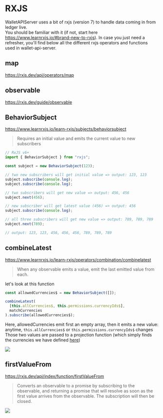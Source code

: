# RXJS

WalletAPIServer uses a bit of rxjs (version 7) to handle data coming in from ledger live.  
You should be familiar with it (if not, start here https://www.learnrxjs.io/#brand-new-to-rxjs).
In case you just need a refresher, you'll find below all the different rxjs operators and functions used in wallet-api-server.

## map

https://rxjs.dev/api/operators/map

## observable

https://rxjs.dev/guide/observable

## BehaviorSubject

https://www.learnrxjs.io/learn-rxjs/subjects/behaviorsubject

> Requires an initial value and emits the current value to new subscribers

```js
// RxJS v6+
import { BehaviorSubject } from "rxjs";

const subject = new BehaviorSubject(123);

// two new subscribers will get initial value => output: 123, 123
subject.subscribe(console.log);
subject.subscribe(console.log);

// two subscribers will get new value => output: 456, 456
subject.next(456);

// new subscriber will get latest value (456) => output: 456
subject.subscribe(console.log);

// all three subscribers will get new value => output: 789, 789, 789
subject.next(789);

// output: 123, 123, 456, 456, 456, 789, 789, 789
```

## combineLatest

https://www.learnrxjs.io/learn-rxjs/operators/combination/combinelatest

> When any observable emits a value, emit the last emitted value from each.

let's look at this function

```js
const allowedCurrencies$ = new BehaviorSubject([]);

combineLatest(
  [this.allCurrencies$, this.permissions.currencyIds$],
  matchCurrencies
).subscribe(allowedCurrencies$);
```

Here, allowedCurrencies emit first an empty array, then it emits a new value:
anytime, `this.allCurrencies$` or `this.permissions.currencyIds$` changes
Those two values are passed to a projection function (which simply finds the currencies we have defined [here](/core/modules/currency))

[![](https://markdown-videos-api.jorgenkh.no/youtube/jI8GSJgPrpI)](https://youtu.be/jI8GSJgPrpI)

## firstValueFrom

https://rxjs.dev/api/index/function/firstValueFrom

> Converts an observable to a promise by subscribing to the observable, and returning a promise that will resolve as soon as the first value arrives from the observable. The subscription will then be closed.

[![](https://markdown-videos-api.jorgenkh.no/youtube/Pqfc7xa0QTg)](https://youtu.be/Pqfc7xa0QTg)
